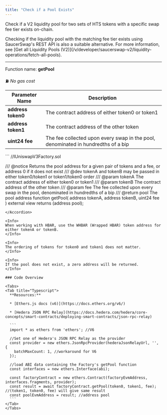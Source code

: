 ```yaml
---
title: "Check if a Pool Exists"
---
```


Check if a V2 liquidity pool for two sets of HTS tokens with a specific swap fee tier exists on-chain.

<Check>
  Checking if the liquidity pool with the matching fee tier exists using SaucerSwap's REST API is also a suitable alternative. For more information, see [Get all Liquidity Pools (V2)](/v/developer/saucerswap-v2/liquidity-operations/fetch-all-pools).
</Check>

***

Function name: **getPool**

⛽ *No gas cost*

| Parameter Name     | Description                                                                       |
| ------------------ | --------------------------------------------------------------------------------- |
| **address token0** | The contract address of either token0 or token1                                   |
| **address token1** | The contract address of the other token                                           |
| **uint24 fee**     | The fee collected upon every swap in the pool, denominated in hundredths of a bip |

<Accordion title="Solidity Interface">
  ```
  //IUniswapV3Factory.sol

  /// @notice Returns the pool address for a given pair of tokens and a fee, or address 0 if it does not exist
  /// @dev tokenA and tokenB may be passed in either token0/token1 or token1/token0 order
  /// @param tokenA The contract address of either token0 or token1
  /// @param tokenB The contract address of the other token
  /// @param fee The fee collected upon every swap in the pool, denominated in hundredths of a bip
  /// @return pool The pool address
  function getPool(
    address tokenA,
    address tokenB,
    uint24 fee
  ) external view returns (address pool);
  ```
</Accordion>

<Info>
  When working with HBAR, use the WHBAR (Wrapped HBAR) token address for either tokenA or tokenB.
</Info>

<Info>
  The ordering of tokens for token0 and token1 does not matter.
</Info>

<Info>
  If the pool does not exist, a zero address will be returned.
</Info>

### Code Overview

<Tabs>
  <Tab title="Typescript">
    **Resources:**

    * [Ethers.js docs (v6)](https://docs.ethers.org/v6/)

    * [Hedera JSON RPC Relay](https://docs.hedera.com/hedera/core-concepts/smart-contracts/deploying-smart-contracts/json-rpc-relay)

    ```
    import * as ethers from 'ethers'; //V6

    //Set one of Hedera's JSON RPC Relay as the provider
    const provider = new ethers.JsonRpcProvider(hederaJsonRelayUrl, '', {
      batchMaxCount: 1, //workaround for V6
    });

    //load ABI data containing the Factory's getPool function
    const interfaces = new ethers.Interface(abi);

    const factoryContract = new ethers.Contract(factoryEvmAddress, interfaces.fragments, provider);
    const result = await factoryContract.getPool(token0, token1, fee); //(token1, token0, fee) will give same result
    const poolEvmAddress = result; //address pool
    ```
  </Tab>
</Tabs>
